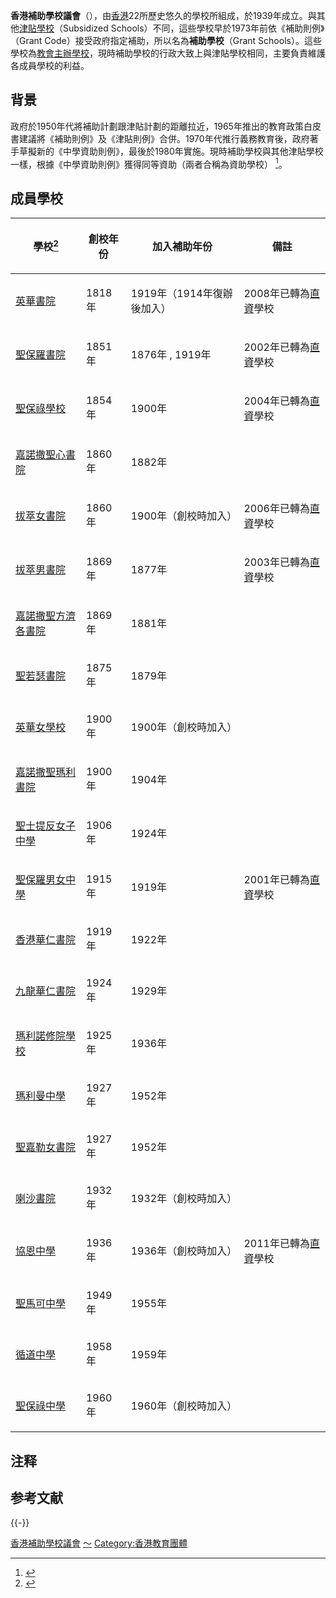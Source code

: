 {{香港教育}}
'''香港補助學校議會'''（{{lang-en|Grant Schools Council}}），由[[香港|香港]]22所歷史悠久的學校所組成，於1939年成立。與其他[[津貼學校|津貼學校]]（Subsidized Schools）不同，這些學校早於1973年前依《補助則例》（Grant Code）接受政府指定補助，所以名為'''補助學校'''（Grant Schools）。這些學校為[[教會學校|教會主辦學校]]，現時補助學校的行政大致上與津貼學校相同{{NoteTag|詳參「背景」。}}，主要負責維護各成員學校的利益。

==背景==
政府於1950年代將補助計劃跟津貼計劃的距離拉近{{RefTag|name=EDAS1956}}，1965年推出的教育政策白皮書建議將《補助則例》及《津貼則例》合併。1970年代推行義務教育後，政府著手草擬新的《中學資助則例》，最後於1980年實施。{{RefTag|name=ED1978}}現時補助學校與其他津貼學校一樣，根據《中學資助則例》獲得同等資助（兩者合稱為資助學校） {{RefTag|name=CAP279C}}{{RefTag|{{cite news|url=http://news.tvb.com/instant/n20010209_42871.htm|title=」|accessdate=2008-04-22|archive-date=2008-01-04|archive-url=https://web.archive.org/web/20080104101805/http://news.tvb.com/instant/n20010209_42871.htm|dead-url=no}}}}{{RefTag|{{cite news|url=http://news.tvb.com/instant/n20010209_42871.htm|title=」|accessdate=2008-04-22|archive-date=2008-01-04|archive-url=https://web.archive.org/web/20080104101805/http://news.tvb.com/instant/n20010209_42871.htm|dead-url=no}}}}{{RefTag|{{cite news|url=http://news.tvb.com/instant/n20010209_42871.htm|title=」|accessdate=2008-04-22|archive-date=2008-01-04|archive-url=https://web.archive.org/web/20080104101805/http://news.tvb.com/instant/n20010209_42871.htm|dead-url=no}}}}{{RefTag|{{cite news|url=http://news.tvb.com/instant/n20010209_42871.htm|title=」|accessdate=2008-04-22|archive-date=2008-01-04|archive-url=https://web.archive.org/web/20080104101805/http://news.tvb.com/instant/n20010209_42871.htm|dead-url=no}}}}<ref>{{cite web |author1=香港補助學校議會 |title=香港補助學校議會 |url=http://gsc.edu.hk/about.html |website=香港補助學校議會 |access-date=2021-10-16 |archive-date=2021-10-16 |archive-url=https://web.archive.org/web/20211016085518/http://gsc.edu.hk/about.html |dead-url=no }}</ref>。

==成員學校==

{| class="wikitable sortable" border="1"
|-
! scope="col" class="unsortable" | 學校<ref>{{cite web |author1=香港補助學校議會 |title=成員學校 |url=http://gsc.edu.hk/memberschools.html |website=香港補助學校議會 |access-date=2021-10-16 |archive-date=2021-10-16 |archive-url=https://web.archive.org/web/20211016084452/http://gsc.edu.hk/memberschools.html |dead-url=no }}</ref>
! scope="col" | 創校年份
! scope="col" | 加入補助年份
! scope="col" class="unsortable" | 備註
|-
| [[英華書院|英華書院]] || 1818年 {{NoteTag|英華書院於1843年由馬六甲遷至香港。}} || 1919年（1914年復辦後加入） {{RefTag|name=HKAR1919}} || 2008年已轉為[[直接資助計劃|直資]]學校
|-
| [[聖保羅書院|聖保羅書院]] || 1851年 || 1876年 {{RefTag|name=HKGG1877}}, 1919年 {{RefTag|name=HKAR1919}} {{NoteTag|該校於1899年停辦，並於1909年以私立學校形式重開。{{RefTag|name=HKAR1919}}}} || 2002年已轉為[[直接資助計劃|直資]]學校
|-
| [[聖保祿學校_(香港)|聖保祿學校]] || 1854年 || 1900年 {{RefTag|name=HKSP1900}} {{NoteTag|當時稱「法國傳道會學校」(''French Convent School'')。{{RefTag|name=SPCV2012}}}} || 2004年已轉為[[直接資助計劃|直資]]學校
|-
| [[嘉諾撒聖心書院|嘉諾撒聖心書院]] || 1860年 || 1882年 {{RefTag|name=HKGG1882}} {{RefTag|name=HKGG1883}} {{NoteTag|當時稱「意大利修會學校」(''Italian Convent School'')。{{RefTag|name=SHCC2012}}}} || 
|-
| [[拔萃女書院|拔萃女書院]] || 1860年 || 1900年（創校時加入） {{RefTag|name=HKSP1900}} || 2006年已轉為[[直接資助計劃|直資]]學校
|-
| [[拔萃男書院|拔萃男書院]] || 1869年 || 1877年 {{RefTag|name=HKGG1878}} {{NoteTag|當時稱「曰字樓孤子院」(''Diocesan Home and Orphanage'')。{{RefTag|name=HKGG1878}} {{RefTag|name=DBS2012}}}} || 2003年已轉為[[直接資助計劃|直資]]學校
|-
| [[嘉諾撒聖方濟各書院|嘉諾撒聖方濟各書院]] || 1869年 || 1881年 {{RefTag|name=HKGG1882}} || 
|-
| [[聖若瑟書院|聖若瑟書院]] || 1875年 || 1879年 {{RefTag|name=HKGG1880}} || 
|-
| [[英華女學校|英華女學校]] || 1900年 || 1900年（創校時加入）{{RefTag|name=HKSP1900}} {{NoteTag|當時稱''Training Home for Girls''。{{RefTag|name=YWGS2012}}}} || 
|-
| [[嘉諾撒聖瑪利書院|嘉諾撒聖瑪利書院]] || 1900年 || 1904年 {{RefTag|name=HKSP1905}} || 
|-
| [[聖士提反女子中學|聖士提反女子中學]] || 1906年 || 1924年 {{RefTag|name=HKAR1924}} || 
|-
| [[聖保羅男女中學|聖保羅男女中學]] || 1915年 || 1919年 {{RefTag|name=HKAR1919}} {{NoteTag|當時稱「聖保羅女書院」(''St. Paul's Girls' School'')。 {{RefTag|name=SPCC2012}}}} || 2001年已轉為[[直接資助計劃|直資]]學校
|-
| [[香港華仁書院|香港華仁書院]] || 1919年 || 1922年 {{RefTag|name=HKAR1922}} || 
|-
| [[九龍華仁書院|九龍華仁書院]] || 1924年 || 1929年 {{RefTag|name=HKAR1929}} {{NoteTag|當時稱「華仁書院九龍分校」(''Wah Yan Branch School'')。}} || 
|-
| [[瑪利諾修院學校|瑪利諾修院學校]] || 1925年 || 1936年 {{RefTag|name=HKAR1936}} || 
|-
| [[瑪利曼中學|瑪利曼中學]] || 1927年 || 1952年 {{RefTag|name=EDAR4953}} || 
|-
| [[聖嘉勒女書院|聖嘉勒女書院]] || 1927年 || 1952年 {{RefTag|name=EDAR4953}} || 
|-
| [[喇沙書院|喇沙書院]] || 1932年 || 1932年（創校時加入）{{RefTag|name=HKAR1932}} || 
|-
| [[協恩中學|協恩中學]] || 1936年 || 1936年（創校時加入）{{RefTag|name=HKAR1936}} || 2011年已轉為[[直接資助計劃|直資]]學校
|-
| [[聖馬可中學|聖馬可中學]] || 1949年 || 1955年 {{RefTag|name=EDAS1956}}{{RefTag|{{cite news|url=http://news.tvb.com/instant/n20010209_42871.htm|title=」|accessdate=2008-04-22|archive-date=2008-01-04|archive-url=https://web.archive.org/web/20080104101805/http://news.tvb.com/instant/n20010209_42871.htm|dead-url=no}}}} || 
|-
| [[循道中學|循道中學]] || 1958年 || 1959年 {{RefTag|name=EDAS5562}} {{RefTag|{{cite news|url=http://news.tvb.com/instant/n20010209_42871.htm|title=」|accessdate=2008-04-22|archive-date=2008-01-04|archive-url=https://web.archive.org/web/20080104101805/http://news.tvb.com/instant/n20010209_42871.htm|dead-url=no}}}}|| 
|-
| [[聖保祿中學|聖保祿中學]] || 1960年 || 1960年（創校時加入）{{RefTag|name=EDAS5562}}{{RefTag|{{cite news|url=http://news.tvb.com/instant/n20010209_42871.htm|title=」|accessdate=2008-04-22|archive-date=2008-01-04|archive-url=https://web.archive.org/web/20080104101805/http://news.tvb.com/instant/n20010209_42871.htm|dead-url=no}}}} || 
|}

<!--
== ==
* {{RefTag|{{cite news|url=http://news.tvb.com/instant/n20010209_42871.htm|title=」|accessdate=2008-04-22|archive-date=2008-01-04|archive-url=https://web.archive.org/web/20080104101805/http://news.tvb.com/instant/n20010209_42871.htm|dead-url=no}}}}{{RefTag|{{cite news|url=http://news.tvb.com/instant/n20010209_42871.htm|title=致函22名校表不滿　羅范椒芬辯稱「寫者無心」|accessdate=2008-04-22|archive-date=2008-01-04|archive-url=https://web.archive.org/web/20080104101805/http://news.tvb.com/instant/n20010209_42871.htm|dead-url=no}}}}{{RefTag|{{cite|url=http://newsletter.sinica.edu.tw/file/file/11/1181.pdf|title=（Educational Governance）（Cultural identity Schools）：香港華文學校|access-date=2008-04-21|archive-url=https://web.archive.org/web/20160304191158/http://newsletter.sinica.edu.tw/file/file/11/1181.pdf|archive-date=2016-03-04|dead-url=yes}}}}{{RefTag|{{cite news|url=http://www.singtao.com/archive/fullstory.asp?andor=or&year1=2001&month1=2&day1=8&year2=2001&month2=2&day2=8&category=all&id=20010208a01&keyword1=&keyword2=|title=羅太發信轟22名校守舊|newspaper=星島日報|date=2001年2月8日}}}}{{RefTag|{{cite news|url=http://www.singtao.com/archive/fullstory.asp?andor=or&year1=2001&month1=2&day1=9&year2=2001&month2=2&day2=9&category=all&id=20010209g01&keyword1=&keyword2=|title=羅太將晤校議會 冀息風波|newspaper=星島日報|date=2001年2月9日}}}}{{RefTag|{{cite news|url=http://www.singtao.com/archive/fullstory.asp?andor=or&year1=2001&month1=2&day1=10&year2=2001&month2=2&day2=10&category=all&id=20010210a03&keyword1=&keyword2=|title=22名校函特首 狀告羅太|newspaper=星島日報|date=2001年2月10日}}}}
* {{RefTag|{{cite news|url=http://news.tvb.com/instant/n20010209_42871.htm|title=」|accessdate=2008-04-22|archive-date=2008-01-04|archive-url=https://web.archive.org/web/20080104101805/http://news.tvb.com/instant/n20010209_42871.htm|dead-url=no}}}}{{RefTag|{{cite news|url=http://news.tvb.com/instant/n20010209_42871.htm|title=」|accessdate=2008-04-22|archive-date=2008-01-04|archive-url=https://web.archive.org/web/20080104101805/http://news.tvb.com/instant/n20010209_42871.htm|dead-url=no}}}}{{RefTag|{{cite news|url=http://news.mingpao.com/20110625/gaa1.htm|title=名校 倡校本推公民教育|work=明報|date=2011年6月25日|accessdate=2011年6月25日|archive-date=2016年3月4日|archive-url=https://web.archive.org/web/20160304193819/http://news.mingpao.com/20110625/gaa1.htm|dead-url=no}}}}{{RefTag|{{cite news|url=http://news.tvb.com/instant/n20010209_42871.htm|title=」|accessdate=2008-04-22|archive-date=2008-01-04|archive-url=https://web.archive.org/web/20080104101805/http://news.tvb.com/instant/n20010209_42871.htm|dead-url=no}}}}
* {{RefTag|{{cite news|url=http://news.tvb.com/instant/n20010209_42871.htm|title=」|accessdate=2008-04-22|archive-date=2008-01-04|archive-url=https://web.archive.org/web/20080104101805/http://news.tvb.com/instant/n20010209_42871.htm|dead-url=no}}}}{{RefTag|{{cite web |url = https://thestandnews.com/politics/林鄭月娥-鄭若驊-李家超及盧偉聰母校教職員-舊生及學生之聯署聲明/ |title = 林鄭月娥、鄭若驊、李家超及盧偉聰母校教職員、舊生及學生之聯署聲明 |access-date = 2021-06-27 |archive-date = 2021-01-19 |archive-url = https://web.archive.org/web/20210119030110/https://www.thestandnews.com/politics/%E6%9E%97%E9%84%AD%E6%9C%88%E5%A8%A5-%E9%84%AD%E8%8B%A5%E9%A9%8A-%E6%9D%8E%E5%AE%B6%E8%B6%85%E5%8F%8A%E7%9B%A7%E5%81%89%E8%81%B0%E6%AF%8D%E6%A0%A1%E6%95%99%E8%81%B7%E5%93%A1-%E8%88%8A%E7%94%9F%E5%8F%8A%E5%AD%B8%E7%94%9F%E4%B9%8B%E8%81%AF%E7%BD%B2%E8%81%B2%E6%98%8E/ |dead-url = no }}}}{{RefTag|{{cite news|url=http://news.tvb.com/instant/n20010209_42871.htm|title=」|accessdate=2008-04-22|archive-date=2008-01-04|archive-url=https://web.archive.org/web/20080104101805/http://news.tvb.com/instant/n20010209_42871.htm|dead-url=no}}}}{{RefTag|{{cite news|url=http://news.tvb.com/instant/n20010209_42871.htm|title=」|accessdate=2008-04-22|archive-date=2008-01-04|archive-url=https://web.archive.org/web/20080104101805/http://news.tvb.com/instant/n20010209_42871.htm|dead-url=no}}}}。-->

== 注释 ==
{{NoteFoot}}

== 参考文献 ==
{{RefFoot
|refs =
{{RefTag|name=HKGG1877|{{cite journal|journal=香港政府憲報|year=1877|pages=132}}}}
{{RefTag|name=HKGG1878|{{cite journal|journal=香港政府憲報|year=1878|pages=102-104}}}}
{{RefTag|name=HKGG1880|{{cite journal|journal=香港政府憲報|year=1880|pages=273-276}}}}
{{RefTag|name=HKGG1882|{{cite journal|journal=香港政府憲報|year=1882|pages=582}}}}
{{RefTag|name=HKGG1883|{{cite journal|journal=香港政府憲報|year=1883|pages=196}}}}
<!--{{RefTag|name=HKSP1894|{{cite journal|title=Report of the Inspector of Schools, for the Year 1894|journal=Hong Kong Sessional Papers|author=Hong Kong Government}}}}-->
{{RefTag|name=HKSP1900|{{cite journal|title=Report of the Inspector of Schools, for the Year 1900|journal=Hong Kong Sessional Papers|author=Hong Kong Government}}}}
{{RefTag|name=HKSP1905|{{cite journal|title=Report of the Inspector of Schools, for the Year 1905|journal=Hong Kong Sessional Papers|author=Hong Kong Government}}}}
{{RefTag|name=HKAR1919|{{cite journal|title=Report of the Director of Education for the Year 1919|journal=Hong Kong Administrative Reports|author=Hong Kong Government}}}}
<!--{{RefTag|name=HKAR1920|{{cite journal|title=Report of the Director of Education for the Year 1920|journal=Hong Kong Administrative Reports|author=Hong Kong Government}}}}-->
{{RefTag|name=HKAR1922|{{cite journal|title=Report of the Director of Education for the Year 1922|journal=Hong Kong Administrative Reports|author=Hong Kong Government}}}}
{{RefTag|name=HKAR1924|{{cite journal|title=Report of the Director of Education for the Year 1924|journal=Hong Kong Administrative Reports|author=Hong Kong Government}}}}
{{RefTag|name=HKAR1929|{{cite journal|title=Report of the Director of Education for the Year 1929|journal=Hong Kong Administrative Reports|author=Hong Kong Government}}}}
{{RefTag|name=HKAR1932|{{cite journal|title=Report of the Director of Education for the Year 1932|journal=Hong Kong Administrative Reports|author=Hong Kong Government}}}}
{{RefTag|name=HKAR1936|{{cite journal|title=Report of the Director of Education for the Year 1936|journal=Hong Kong Administrative Reports|author=Hong Kong Government}}}}

{{RefTag|name=EDAS1956|{{cite book|title=Annual Summary 1955/56|year=1956|author=Education Department|location=Hong Kong|page=18}}}}
{{RefTag|name=ED1978|{{cite book|title=The Development of Senior Secondary and Tertiary Education|year=1978|author=Education Department|location=Hong Kong}}}}
{{RefTag|name=EDAR4953|以1949年至1953年期間的教育司署年報 (Annual Report) 推算。}}
{{RefTag|name=EDAS5562|以1955年至1962年期間的教育司署簡報 (Annual Summary) 推算。}}
<!--{{RefTag|name=NG1984|{{cite book|title=Interactions of East and West: Development of Public Education in Early Hong Kong|year=1984|author=Ng, L.N.|location=Hong Kong}}}}-->

{{RefTag|name=DBS2012|http://www.dbs.edu.hk}}
{{RefTag|name=SHCC2012|http://www.shcc.edu.hk/index.php/about-shcc/schoolhistory.html}}
{{RefTag|name=SPCC2012|http://www.spcc.edu.hk/english/about_us/school_history}}
{{RefTag|name=SPCV2012|http://www.spcs.edu.hk/schoolprofile/history.htm}}
{{RefTag|name=YWGS2012|http://www.ywgs.edu.hk/documents/ywgs_history%28chi%29.htm}}

{{RefTag|name=CAP279C|香港法例第279C章: 補助學校公積金規則}}
}}

{{-}}
{{reflist}}
{{香港補助學校議會}}

[[Category:香港補助學校議會|]]
[[Category:香港中學|～]]
[[Category:香港教育團體|Category:香港教育團體]]